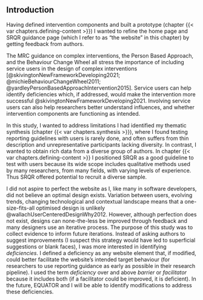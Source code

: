 ## Introduction

Having defined intervention components and built a prototype (chapter {{< var chapters.defining-content >}}) I wanted to refine the home page and SRQR guidance page (which I refer to as "the website" in this chapter) by getting feedback from authors. 

The MRC guidance on complex interventions, the Person Based Approach, and the Behaviour Change Wheel all stress the importance of including service users in the design of complex interventions [@skivingtonNewFrameworkDeveloping2021; @michieBehaviourChangeWheel2011; @yardleyPersonBasedApproachIntervention2015]. Service users can help identify deficiencies which, if addressed, would make the intervention more successful @skivingtonNewFrameworkDeveloping2021. Involving service users can also help researchers better understand influences, and whether intervention components are functioning as intended.

In this study, I wanted to address limitations I had identified my thematic synthesis (chapter {{< var chapters.synthesis >}}), where I found testing reporting guidelines with users is rarely done, and often suffers from thin description and unrepresentative participants lacking diversity. In contrast, I wanted to obtain rich data from a diverse group of authors. In chapter {{< var chapters.defining-content >}} I positioned SRQR as a good guideline to test with users because its wide scope includes qualitative methods used by many researchers, from many fields, with varying levels of experience. Thus SRQR offered potential to recruit a diverse sample.

I did not aspire to perfect the website as I, like many in software developers, did not believe an optimal design exists. Variation between users, evolving trends, changing technological and contextual landscape means that a one-size-fits-all optimised design is unlikely @wallachUserCenteredDesignWhy2012. However, although perfection does not exist, designs can none-the-less be improved through feedback and many designers use an iterative process. The purpose of this study was to collect evidence to inform future iterations. Instead of asking authors to suggest improvements (I suspect this strategy would have led to superficial suggestions or blank faces), I was more interested in identifying _deficiencies_. I defined a deficiency as any website element that, if modified, could better facilitate the website's intended target behaviour (for researchers to use reporting guidance as early as possible in their research pipeline). I used the term _deficiency_ over and above _barrier_ or _facilitator_ because it includes both (if a facilitator could be improved, it is deficient). In the future, EQUATOR and I will be able to identify modifications to address these deficiencies.
